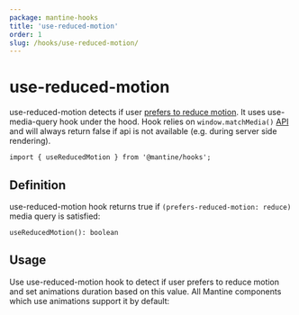 ```yaml
---
package: mantine-hooks
title: 'use-reduced-motion'
order: 1
slug: /hooks/use-reduced-motion/
---
```



# use-reduced-motion

<PageHeader
  source="mantine-hooks/src/hooks/use-reduced-motion/use-reduced-motion.ts"
  docs="hooks/use-reduced-motion.mdx"
  package="@mantine/hooks"
/>

use-reduced-motion detects if user [prefers to reduce motion](https://developer.mozilla.org/en-US/docs/Web/CSS/@media/prefers-reduced-motion).
It uses <GatsbyLink to="/hooks/use-media-query">use-media-query</GatsbyLink> hook under the hood.
Hook relies on `window.matchMedia()` [API](https://developer.mozilla.org/en-US/docs/Web/API/Window/matchMedia) and will always return false if api is not available (e.g. during server side rendering).

```tsx
import { useReducedMotion } from '@mantine/hooks';
```

## Definition

use-reduced-motion hook returns true if `(prefers-reduced-motion: reduce)` media query is satisfied:

```tsx
useReducedMotion(): boolean
```

## Usage

Use use-reduced-motion hook to detect if user prefers to reduce motion and set animations duration based on this value.
All Mantine components which use animations support it by default:

<UseReducedMotionDemo />
